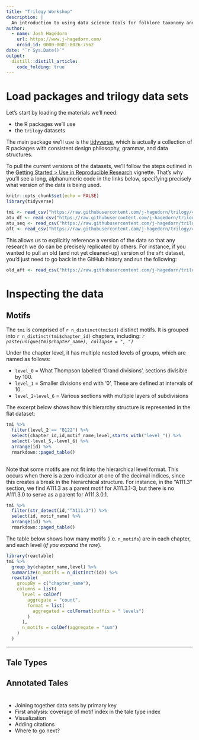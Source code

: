 ```yaml
---
title: "Trilogy Workshop"
description: |
  An introduction to using data science tools for folklore taxonomy and text analysis
author:
  - name: Josh Hagedorn 
    url: https://www.j-hagedorn.com/
    orcid_id: 0000-0001-8026-7562
date: "`r Sys.Date()`"
output: 
  distill::distill_article:
    code_folding: true
---
```


# Load packages and trilogy data sets

Let's start by loading the materials we'll need:

- the R packages we'll use
- the `trilogy` datasets

The main package we'll use is the [tidyverse](https://www.tidyverse.org/), which is actually a collection of R packages with consistent design philosophy, grammar, and data structures.

To pull the current versions of the datasets, we'll follow the steps outlined in the [Getting Started > Use in Reproducible Research](https://github.com/j-hagedorn/trilogy/blob/master/docs/vignettes/getting_started.md#use-in-reproducible-research) vignette.  That's why you'll see a long, alphanumeric code in the links below, specifying precisely what version of the data is being used.

```r
knitr::opts_chunk$set(echo = FALSE)
library(tidyverse)

tmi <- read_csv("https://raw.githubusercontent.com/j-hagedorn/trilogy/490a989d199d9440f9210bfe6ede797b03c4e26e/data/tmi.csv")
atu_df <- read_csv("https://raw.githubusercontent.com/j-hagedorn/trilogy/490a989d199d9440f9210bfe6ede797b03c4e26e/data/atu_df.csv")
atu_seq <- read_csv("https://raw.githubusercontent.com/j-hagedorn/trilogy/490a989d199d9440f9210bfe6ede797b03c4e26e/data/atu_seq.csv")
aft <- read_csv("https://raw.githubusercontent.com/j-hagedorn/trilogy/490a989d199d9440f9210bfe6ede797b03c4e26e/data/aft.csv")

```

This allows us to explicitly reference a version of the data so that any research we do can be precisely replicated by others.  For instance, if you wanted to pull an old (and not yet cleaned-up) version of the `aft` dataset, you'd just need to go back in the GitHub history and run the following:

```r
old_aft <- read_csv("https://raw.githubusercontent.com/j-hagedorn/trilogy/f0fb12d108734847114f17980b05686a26305e38/data/aat.csv")
```


# Inspecting the data

## Motifs

The `tmi` is comprised of `r n_distinct(tmi$id)` distinct motifs.  It is grouped into `r n_distinct(tmi$chapter_id)` chapters, including: *`r paste(unique(tmi$chapter_name), collapse = ", ")`*

Under the chapter level, it has multiple nested levels of groups, which are named as follows:

- `level_0` = What Thompson labelled 'Grand divisions', sections divisible by 100.
- `level_1` = Smaller divisions end with '0', These are defined at intervals of 10.
- `level_2`-`level_6` = Various sections with multiple layers of subdivisions

The excerpt below shows how this hierarchy structure is represented in the flat dataset:

```r
tmi %>%
  filter(level_2 == "B122") %>%
  select(chapter_id,id,motif_name,level,starts_with("level_")) %>%
  select(-level_5,-level_6) %>%
  arrange(id) %>%
  rmarkdown::paged_table()
  
```

Note that some motifs are not fit into the hierarchical level format.  This occurs when there is a zero indicator at one of the decimal indices, since this creates a break in the hierarchical structure.  For instance, in the "A111.3" section, we find A111.3 as a parent motif for A111.3.1-3, but there is no A111.3.0 to serve as a parent for A111.3.0.1.

```r
tmi %>%
  filter(str_detect(id,"^A111.3")) %>%
  select(id, motif_name) %>%
  arrange(id) %>%
  rmarkdown::paged_table()
```

The table below shows how many motifs (i.e. `n_motifs`) are in each chapter, and each level (*if you expand the row*).

```r
library(reactable)
tmi %>%
  group_by(chapter_name,level) %>%
  summarize(n_motifs = n_distinct(id)) %>%
  reactable(
    groupBy = c("chapter_name"),
    columns = list(
      level = colDef(
        aggregate = "count",
        format = list(
          aggregated = colFormat(suffix = " levels")
        )
      ),
      n_motifs = colDef(aggregate = "sum")
    )
  )
```



---

## Tale Types



## Annotated Tales

# 

- Joining together data sets by primary key
- First analysis: coverage of motif index in the tale type index
- Visualization
- Adding citations
- Where to go next?



